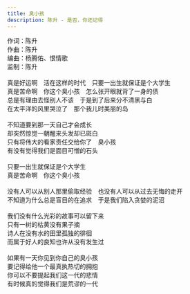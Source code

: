 ```yaml
---
title: 臭小孩
description: 陈升 - 是否，你还记得
---
```


作词：陈升<br />作曲：陈升<br />编曲：杨腾佑、恨情歌<br />监制：陈升<br /><br />真是好运啊　活在这样的时代　只要一出生就保证是个大学生<br />真是苦命啊　你这个臭小孩　怎么张开眼就背了一身的债<br />总是有理由去怪别人不该　于是到了后来分不清黑与白<br />在太平洋的风里哭泣了　那个我儿时美丽的岛<br /><br />不知道要到那一天自己才会成长<br />却突然惊觉一朝醒来头发却已斑白<br />只有将伟大的看家责任交给你了　臭小孩<br />有没有觉得我们是面目可憎的石头<br /><br />只要一出生就保证是个大学生<br />真是苦命啊　你这个臭小孩<br /><br />没有人可以从别人那里偷取经验　也没有人可以从过去无悔的走开<br />不知道为什么总是盲目的在追求　于是我们陷入贪婪的泥沼<br /><br />我们没有什么光彩的故事可以留下来<br />只有一树的枯黄没有果子摘<br />诗人在没有水的田里孤独的徘徊<br />而属于好人的良知也许从没有发生过<br /><br />如果有一天你见到你自己的臭小孩<br />要记得给他一个最真执热切的拥抱<br />你可以不要提起我们这一代的悲情<br />有时候真的觉得我们是荒谬的一代